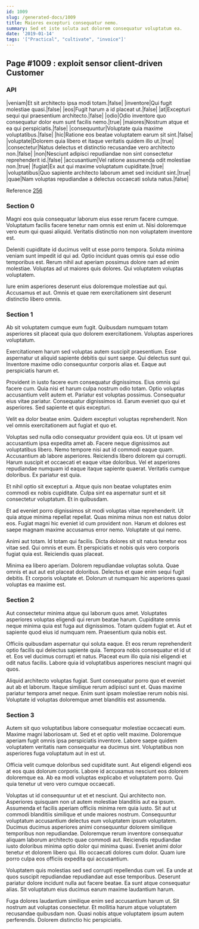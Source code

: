 ```yaml
---
id: 1009
slug: /generated-docs/1009
title: Maiores excepturi consequatur nemo.
summary: Sed et iste soluta aut dolorem consequatur voluptatum ea.
date: '2019-01-14'
tags: '["Practical", "cultivate", "invoice"]'
---
```


## Page #1009 : exploit sensor client-driven Customer
### API

|veniam|Et sit architecto ipsa modi totam.|false|
|inventore|Qui fugit molestiae quasi.|false|
|eos|Fugit harum a id placeat ut.|false|
|at|Excepturi sequi qui praesentium architecto.|false|
|odio|Odio inventore quo consequatur dolor eum sunt facilis nemo.|true|
|maiores|Nostrum atque et ea qui perspiciatis.|false|
|consequuntur|Voluptate quia maxime voluptatibus.|false|
|hic|Ratione eos beatae voluptatem earum sit sint.|false|
|voluptate|Dolorem quia libero et itaque veritatis quidem illo ut.|true|
|consectetur|Natus delectus et distinctio recusandae vero architecto non.|false|
|non|Nesciunt adipisci repudiandae non sint consectetur reprehenderit id.|false|
|accusantium|Vel ratione assumenda odit molestiae non.|true|
|fugiat|Ex aut qui maxime voluptatum cupiditate.|true|
|voluptatibus|Quo sapiente architecto laborum amet sed incidunt sint.|true|
|quae|Nam voluptas repudiandae a delectus occaecati soluta natus.|false|

Reference [256](/generated-docs/256)


### Section 0
Magni eos quia consequatur laborum eius esse rerum facere cumque. Voluptatum facilis facere tenetur nam omnis est enim ut. Nisi doloremque vero eum qui quasi aliquid. Veritatis distinctio non non voluptatem inventore est.
 Deleniti cupiditate id ducimus velit ut esse porro tempora. Soluta minima veniam sunt impedit id qui ad. Optio incidunt quas omnis qui esse odio temporibus est. Rerum nihil aut aperiam possimus dolore nam ad enim molestiae. Voluptas ad ut maiores quis dolores. Qui voluptatem voluptas voluptatem.
 Iure enim asperiores deserunt eius doloremque molestiae aut qui. Accusamus et aut. Omnis et quae rem exercitationem sint deserunt distinctio libero omnis.
### Section 1
Ab sit voluptatem cumque eum fugit. Quibusdam numquam totam asperiores sit placeat quia quo dolorem exercitationem. Voluptas asperiores voluptatum.
 Exercitationem harum sed voluptas autem suscipit praesentium. Esse aspernatur ut aliquid sapiente debitis qui sunt saepe. Qui delectus sunt qui. Inventore maxime odio consequuntur corporis alias et. Eaque aut perspiciatis harum et.
 Provident in iusto facere eum consequatur dignissimos. Eius omnis qui facere cum. Quia nisi et harum culpa nostrum odio totam.
Optio voluptas accusantium velit autem et. Pariatur est voluptas possimus. Consequatur eius vitae pariatur. Consequatur dignissimos id. Earum eveniet quo qui et asperiores. Sed sapiente et quis excepturi.
 Velit ea dolor beatae enim. Quidem excepturi voluptas reprehenderit. Non vel omnis exercitationem aut fugiat et quo et.
 Voluptas sed nulla odio consequatur provident quia eos. Ut ut ipsam vel accusantium ipsa expedita amet ab. Facere neque dignissimos aut voluptatibus libero. Nemo tempore nisi aut id commodi eaque quam. Accusantium ab labore asperiores.
Reiciendis libero dolorem qui corrupti. Harum suscipit et occaecati et eaque vitae doloribus. Vel et asperiores repudiandae numquam id eaque itaque sapiente quaerat. Veritatis cumque doloribus. Ex pariatur est quia.
 Et nihil optio sit excepturi a. Atque quis non beatae voluptates enim commodi ex nobis cupiditate. Culpa sint ea aspernatur sunt et sit consectetur voluptatum. Et in quibusdam.
 Et ad eveniet porro dignissimos sit modi voluptas vitae reprehenderit. Ut quia atque minima repellat repellat. Quas minima minus non est natus dolor eos.
Fugiat magni hic eveniet id cum provident non. Harum et dolores est saepe magnam maxime accusamus error nemo. Voluptate ut qui nemo.
 Animi aut totam. Id totam qui facilis. Dicta dolores sit sit natus tenetur eos vitae sed. Qui omnis et eum. Et perspiciatis et nobis quis vero corporis fugiat quia est. Reiciendis quas placeat.
 Minima ea libero aperiam. Dolorem repudiandae voluptas soluta. Quae omnis et aut aut est placeat doloribus. Delectus et quae enim sequi fugit debitis. Et corporis voluptate et. Dolorum ut numquam hic asperiores quasi voluptas ea maxime est.
### Section 2
Aut consectetur minima atque qui laborum quos amet. Voluptates asperiores voluptas eligendi qui rerum beatae harum. Cupiditate omnis neque minima quia est fuga aut dignissimos. Totam quidem fugiat et. Aut et sapiente quod eius id numquam rem. Praesentium quia nobis est.
 Officiis quibusdam aspernatur qui soluta eaque. Et eos rerum reprehenderit optio facilis qui delectus sapiente quia. Tempora nobis consequatur et id ut et. Eos vel ducimus corrupti et natus. Placeat eum illo quia nisi eligendi et odit natus facilis. Labore quia id voluptatibus asperiores nesciunt magni qui quos.
 Aliquid architecto voluptas fugiat. Sunt consequatur porro quo et eveniet aut ab et laborum. Itaque similique rerum adipisci sunt et. Quas maxime pariatur tempora amet neque. Enim sunt ipsam molestiae rerum nobis nisi. Voluptate id voluptas doloremque amet blanditiis est assumenda.
### Section 3
Autem sit quo voluptatibus labore consequatur molestiae occaecati eum. Maxime magni laboriosam ut. Sed et et optio velit maxime. Doloremque aperiam fugit omnis ipsa perspiciatis inventore. Labore saepe quidem voluptatem veritatis nam consequatur ea ducimus sint. Voluptatibus non asperiores fuga voluptatum aut in est ut.
 Officia velit cumque doloribus sed cupiditate sunt. Aut eligendi eligendi eos at eos quas dolorum corporis. Labore id accusamus nesciunt eos dolorem doloremque ea. Ab ea modi voluptas explicabo et voluptatem porro. Qui quia tenetur ut vero vero cumque occaecati.
 Voluptas ut id consequuntur ut et et nesciunt. Qui architecto non. Asperiores quisquam non ut autem molestiae blanditiis aut ea ipsum. Assumenda et facilis aperiam officiis minima rem quia iusto. Sit aut ut commodi blanditiis similique et unde maiores nostrum. Consequuntur voluptatum accusantium delectus eum voluptatem ipsum voluptatem.
Ducimus ducimus asperiores animi consequuntur dolorem similique temporibus non repudiandae. Doloremque rerum inventore consequatur aliquam laborum architecto quae commodi aut. Reiciendis repudiandae iusto doloribus minima optio dolor qui minima quasi. Eveniet animi dolor tenetur et dolorem libero qui. Illo occaecati dolores cum dolor. Quam iure porro culpa eos officiis expedita qui accusantium.
 Voluptatem quis molestias sed sed corrupti repellendus cum vel. Ea unde at quos suscipit repudiandae repudiandae aut esse temporibus. Deserunt pariatur dolore incidunt nulla aut facere beatae. Ea sunt atque consequatur alias. Sit voluptatum eius ducimus earum maxime laudantium harum.
 Fuga dolores laudantium similique enim sed accusantium harum ut. Sit nostrum aut voluptas consectetur. Et mollitia harum atque voluptatem recusandae quibusdam non. Quasi nobis atque voluptatem ipsum autem perferendis. Dolorem distinctio hic perspiciatis.
